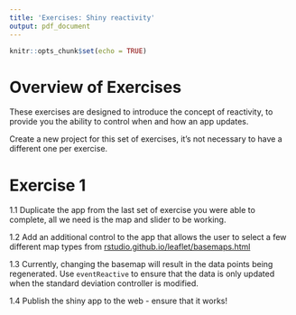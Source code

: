 ```yaml
---
title: 'Exercises: Shiny reactivity'
output: pdf_document
---
```


```r
knitr::opts_chunk$set(echo = TRUE)
```

<!-- # ```{r, message=FALSE, warning=FALSE, include=FALSE} -->
<!-- # knitr::opts_chunk$set(echo = FALSE) -->
<!-- # library(leaflet) -->
<!-- # ``` -->
<!-- #  -->
\begin{center}
\section{Exercises: Shiny Reactivity}
\end{center}

# Overview of Exercises

These exercises are designed to introduce the concept of reactivity, to provide you the ability to control when and how an app updates.

Create a new project for this set of exercises, it's not necessary to have a different one per exercise.

# Exercise 1

1.1 Duplicate the app from the last set of exercise you were able to complete, all we need is the map and slider to be working.

1.2 Add an additional control to the app that allows the user to select a few different map types from [rstudio.github.io/leaflet/basemaps.html](http://rstudio.github.io/leaflet/basemaps.html)

1.3 Currently, changing the basemap will result in the data points being regenerated. Use `eventReactive` to ensure that the data is only updated when the standard deviation controller is modified.

1.4 Publish the shiny app to the web - ensure that it works!


